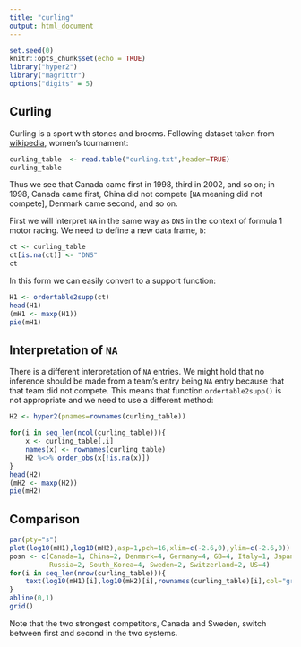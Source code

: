 ```yaml
---
title: "curling"
output: html_document
---
```


```r
set.seed(0)
knitr::opts_chunk$set(echo = TRUE)
library("hyper2")
library("magrittr")
options("digits" = 5)
```

## Curling


Curling is a sport with stones and brooms.  Following dataset taken
from [wikipedia](https://www.google.com "Google's Homepage"), women's
tournament:

```r
curling_table  <- read.table("curling.txt",header=TRUE)
curling_table
```

Thus we see that Canada came first in 1998, third in 2002, and so on;
in 1998, Canada came first, China did not compete [`NA` meaning did
not compete], Denmark came second, and so on.

First we will interpret `NA` in the same way as `DNS` in the context
of formula 1 motor racing.  We need to define a new data frame, `b`:

```r
ct <- curling_table
ct[is.na(ct)] <- "DNS"
ct
```

In this form we can easily convert to a support function:

```r
H1 <- ordertable2supp(ct)
head(H1)
(mH1 <- maxp(H1))
pie(mH1)
```

## Interpretation of `NA`

There is a different interpretation of `NA` entries.  We might hold
that no inference should be made from a team's entry being `NA` entry
because that that team did not compete.  This means that function
`ordertable2supp()` is not appropriate and we need to use a different
method:

```r
H2 <- hyper2(pnames=rownames(curling_table))

for(i in seq_len(ncol(curling_table))){
    x <- curling_table[,i]
    names(x) <- rownames(curling_table)
    H2 %<>% order_obs(x[!is.na(x)])
}
head(H2)
(mH2 <- maxp(H2))
pie(mH2)
```


##  Comparison

```r
par(pty="s")
plot(log10(mH1),log10(mH2),asp=1,pch=16,xlim=c(-2.6,0),ylim=c(-2.6,0))
posn <- c(Canada=1, China=2, Denmark=4, Germany=4, GB=4, Italy=1, Japan=4, Norway=4,
          Russia=2, South_Korea=4, Sweden=2, Switzerland=2, US=4)
for(i in seq_len(nrow(curling_table))){
	text(log10(mH1)[i],log10(mH2)[i],rownames(curling_table)[i],col="gray",pos=posn[i])
}
abline(0,1)
grid()
```

Note that the two strongest competitors, Canada and Sweden, switch
between first and second in the two systems.
